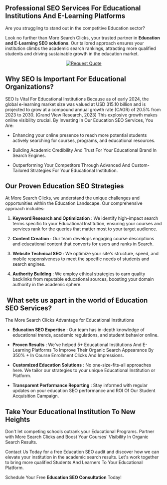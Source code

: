 Professional SEO Services For Educational Institutions And E-Learning Platforms 
--------------------------------------------------------------------------------

Are you struggling to stand out in the competitive Education sector?

Look no further than More Search Clicks, your trusted partner in **Education and E-Learning SEO solutions**. Our tailored approach ensures your institution climbs the academic search rankings, attracting more qualified students and driving sustainable growth in the education market.

<center>
  <a href="/contact">
    <img src="/button_request-quote.png" alt="Request Quote" />
  </a>
</center>

Why SEO Is Important For Educational Organizations?
---------------------------------------------------

SEO Is Vital For Educational Institutions Because as of early 2024, the global e-learning market size was valued at USD 315.10 billion and is projected to grow at a compound annual growth rate (CAGR) of 20.5% from 2023 to 2030. (Grand View Research, 2023) This explosive growth makes online visibility crucial. By Investing In Our Education SEO Services, You Are:

*   Enhancing your online presence to reach more potential students actively searching for courses, programs, and educational resources.
    
*   Building Academic Credibility And Trust For Your Educational Brand In Search Engines.
    
*   Outperforming Your Competitors Through Advanced And Custom-Tailored Strategies For Your Educational Institution.
    

Our Proven Education SEO Strategies
-----------------------------------

At More Search Clicks, we understand the unique challenges and opportunities within the Education Landscape. Our comprehensive approach includes:

1.  **Keyword Research and Optimization** : We identify high-impact search terms specific to your Educational Institution, ensuring your courses and services rank for the queries that matter most to your target audience.
    
2.  **Content Creation** : Our team develops engaging course descriptions and educational content that converts for users and ranks in Search.
    
3.  **Website Technical SEO** : We optimize your site's structure, speed, and mobile responsiveness to meet the specific needs of students and search engines.
    
4.  **Authority Building** : We employ ethical strategies to earn quality backlinks from reputable educational sources, boosting your domain authority in the academic sphere.
    

 What sets us apart in the world of Education SEO Services?
--------------------------------------------------------------
The More Search Clicks Advantage for Educational Institutions


*   **Education SEO Expertise** : Our team has in-depth knowledge of educational trends, academic regulations, and student behavior online.
    
*   **Proven Results** : We've helped 5+ Educational Institutions And E-Learning Platforms To Improve Their Organic Search Appearance By 350% + In Course Enrollment Clicks And Impressions.
    
*   **Customized Education Solutions** : No one-size-fits-all approaches here. We tailor our strategies to your unique Educational Institution or Platform.
    
*   **Transparent Performance Reporting** : Stay informed with regular updates on your education SEO performance and ROI Of Our Student Acquisition Campaign.
    

Take Your Educational Institution To New Heights 
-------------------------------------------------

Don't let competing schools outrank your Educational Programs. Partner with More Search Clicks and Boost Your Courses' Visibility In Organic Search Results.

Contact Us Today for a free Education SEO audit and discover how we can elevate your institution in the academic search results. Let's work together to bring more qualified Students And Learners To Your Educational Platform.

Schedule Your Free **Education SEO Consultation** Today!